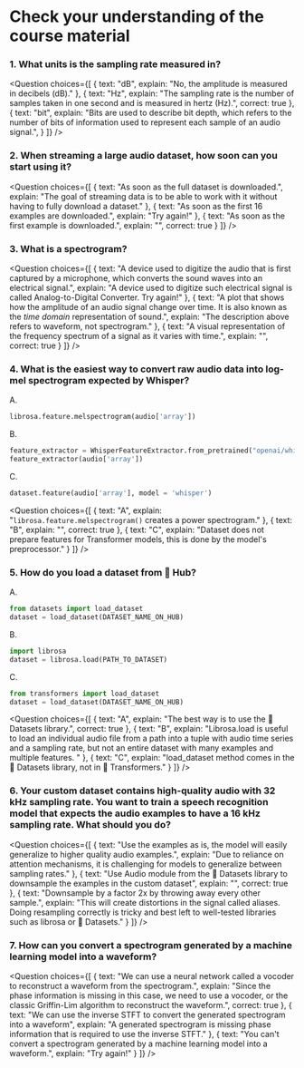 <!-- DISABLE-FRONTMATTER-SECTIONS -->

# Check your understanding of the course material

### 1. What units is the sampling rate measured in?

<Question
	choices={[
		{
			text: "dB",
			explain: "No, the amplitude is measured in decibels (dB)."
		},
		{
			text: "Hz",
			explain: "The sampling rate is the number of samples taken in one second and is measured in hertz (Hz).",
			correct: true
		},
		{
			text: "bit",
			explain: "Bits are used to describe bit depth, which refers to the number of bits of information used to represent each sample of an audio signal.",
		}
	]}
/>

### 2. When streaming a large audio dataset, how soon can you start using it?

<Question
	choices={[
		{
			text: "As soon as the full dataset is downloaded.",
			explain: "The goal of streaming data is to be able to work with it without having to fully download a dataset."
		},
		{
			text: "As soon as the first 16 examples are downloaded.",
			explain: "Try again!"
		},
		{
			text: "As soon as the first example is downloaded.",
			explain: "",
			correct: true
		}
	]}
/>

### 3. What is a spectrogram?

<Question
	choices={[
		{
			text: "A device used to digitize the audio that is first captured by a microphone, which converts the sound waves into an electrical signal.",
			explain: "A device used to digitize such electrical signal is called Analog-to-Digital Converter. Try again!"
		},
		{
			text: "A plot that shows how the amplitude of an audio signal change over time. It is also known as the *time domain* representation of sound.",
			explain: "The description above refers to waveform, not spectrogram."
		},
		{
			text: "A visual representation of the frequency spectrum of a signal as it varies with time.",
			explain: "",
			correct: true
		}
	]}
/>

### 4. What is the easiest way to convert raw audio data into log-mel spectrogram expected by Whisper?

A.
```python
librosa.feature.melspectrogram(audio['array'])
```

B.
```python
feature_extractor = WhisperFeatureExtractor.from_pretrained("openai/whisper-small")
feature_extractor(audio['array'])
```

C.
```python
dataset.feature(audio['array'], model = 'whisper')
```

<Question
	choices={[
		{
			text: "A",
			explain: "`librosa.feature.melspectrogram()` creates a power spectrogram."
		},
		{
			text: "B",
			explain: "",
			correct: true
		},
		{
			text: "C",
			explain: "Dataset does not prepare features for Transformer models, this is done by the model's preprocessor."
		}
	]}
/>

### 5. How do you load a dataset from 🤗 Hub?

A.
```python
from datasets import load_dataset
dataset = load_dataset(DATASET_NAME_ON_HUB)
```

B.
```python
import librosa
dataset = librosa.load(PATH_TO_DATASET)
```

C.
```python
from transformers import load_dataset
dataset = load_dataset(DATASET_NAME_ON_HUB)
```

<Question
	choices={[
		{
			text: "A",
			explain: "The best way is to use the 🤗 Datasets library.",
			correct: true
		},
		{
			text: "B",
			explain: "Librosa.load is useful to load an individual audio file from a path into a tuple with audio time series and a sampling rate, but not an entire dataset with many examples and multiple features. "
		},
		{
			text: "C",
			explain: "load_dataset method comes in the 🤗 Datasets library, not in 🤗 Transformers."
		}
	]}
/>

### 6. Your custom dataset contains high-quality audio with 32 kHz sampling rate. You want to train a speech recognition model that expects the audio examples to have a 16 kHz sampling rate. What should you do?

<Question
	choices={[
		{
			text: "Use the examples as is, the model will easily generalize to higher quality audio examples.",
			explain: "Due to reliance on attention mechanisms, it is challenging for models to generalize between sampling rates."
		},
		{
			text: "Use Audio module from the 🤗 Datasets library to downsample the examples in the custom dataset",
			explain: "",
			correct: true
		},
		{
			text: "Downsample by a factor 2x by throwing away every other sample.",
			explain: "This will create distortions in the signal called aliases. Doing resampling correctly is tricky and best left to well-tested libraries such as librosa or 🤗 Datasets."
		}
	]}
/>

### 7. How can you convert a spectrogram generated by a machine learning model into a waveform?

<Question
	choices={[
		{
			text: "We can use a neural network called a vocoder to reconstruct a waveform from the spectrogram.",
			explain: "Since the phase information is missing in this case, we need to use a vocoder, or the classic Griffin-Lim algorithm to reconstruct the waveform.",
			correct: true
		},
		{
			text: "We can use the inverse STFT to convert the generated spectrogram into a waveform",
			explain: "A generated spectrogram is missing phase information that is required to use the inverse STFT."
		},
		{
			text: "You can't convert a spectrogram generated by a machine learning model into a waveform.",
			explain: "Try again!"
		}
	]}
/>
